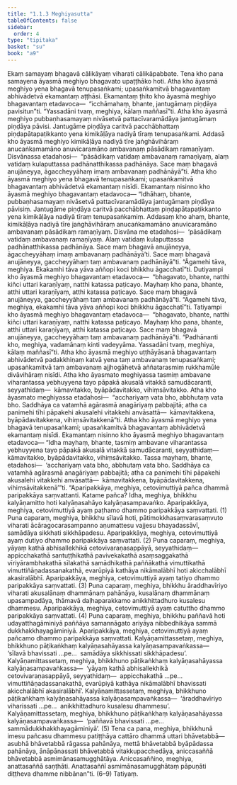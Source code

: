 ```yaml
---
title: "1.1.3 Meghiyasutta"
tableOfContents: false
sidebar:
  order: 4
type: "tipitaka"
basket: "su"
book: "a9"
---
```



<DynamicBreadcrumb />

<Division number="3" book="a9">

<Paragraph number="20" book="a9">
Ekaṃ samayaṃ bhagavā cālikāyaṃ viharati cālikāpabbate. Tena kho pana samayena āyasmā meghiyo bhagavato upaṭṭhāko hoti. Atha kho āyasmā meghiyo yena bhagavā tenupasaṅkami; upasaṅkamitvā bhagavantaṃ abhivādetvā ekamantaṃ aṭṭhāsi. Ekamantaṃ ṭhito kho āyasmā meghiyo bhagavantaṃ etadavoca—  “icchāmahaṃ, bhante, jantugāmaṃ piṇḍāya pavisitun”ti. “Yassadāni tvaṃ, meghiya, kālaṃ maññasī”ti.
</Paragraph>

<Paragraph number="21" book="a9">
Atha kho āyasmā meghiyo pubbaṇhasamayaṃ nivāsetvā pattacīvaramādāya jantugāmaṃ piṇḍāya pāvisi. Jantugāme piṇḍāya caritvā pacchābhattaṃ piṇḍapātapaṭikkanto yena kimikāḷāya nadiyā tīraṃ tenupasaṅkami. Addasā kho āyasmā meghiyo kimikāḷāya nadiyā tīre jaṅghāvihāraṃ anucaṅkamamāno anuvicaramāno ambavanaṃ pāsādikaṃ ramaṇīyaṃ. Disvānassa etadahosi—  “pāsādikaṃ vatidaṃ ambavanaṃ ramaṇīyaṃ, alaṃ vatidaṃ kulaputtassa padhānatthikassa padhānāya. Sace maṃ bhagavā anujāneyya, āgaccheyyāhaṃ imaṃ ambavanaṃ padhānāyā”ti.
</Paragraph>

<Paragraph number="22" book="a9">
Atha kho āyasmā meghiyo yena bhagavā tenupasaṅkami; upasaṅkamitvā bhagavantaṃ abhivādetvā ekamantaṃ nisīdi. Ekamantaṃ nisinno kho āyasmā meghiyo bhagavantaṃ etadavoca—
</Paragraph>

<Paragraph number="23" book="a9">
“Idhāhaṃ, bhante, pubbaṇhasamayaṃ nivāsetvā pattacīvaramādāya jantugāmaṃ piṇḍāya pāvisiṃ. Jantugāme piṇḍāya caritvā pacchābhattaṃ piṇḍapātapaṭikkanto yena kimikāḷāya nadiyā tīraṃ tenupasaṅkamiṃ. Addasaṃ kho ahaṃ, bhante, kimikāḷāya nadiyā tīre jaṅghāvihāraṃ anucaṅkamamāno anuvicaramāno ambavanaṃ pāsādikaṃ ramaṇīyaṃ. Disvāna me etadahosi—  ‘pāsādikaṃ vatidaṃ ambavanaṃ ramaṇīyaṃ. Alaṃ vatidaṃ kulaputtassa padhānatthikassa padhānāya. Sace maṃ bhagavā anujāneyya, āgaccheyyāhaṃ imaṃ ambavanaṃ padhānāyā’ti. Sace maṃ bhagavā anujāneyya, gaccheyyāhaṃ taṃ ambavanaṃ padhānāyā”ti. “Āgamehi tāva, meghiya. Ekakamhi tāva yāva aññopi koci bhikkhu āgacchatī”ti.
</Paragraph>

<Paragraph number="24" book="a9">
Dutiyampi kho āyasmā meghiyo bhagavantaṃ etadavoca—  “bhagavato, bhante, natthi kiñci uttari karaṇīyaṃ, natthi katassa paṭicayo. Mayhaṃ kho pana, bhante, atthi uttari karaṇīyaṃ, atthi katassa paṭicayo. Sace maṃ bhagavā anujāneyya, gaccheyyāhaṃ taṃ ambavanaṃ padhānāyā”ti. “Āgamehi tāva, meghiya, ekakamhi tāva yāva aññopi koci bhikkhu āgacchatī”ti.
</Paragraph>

<Paragraph number="25" book="a9">
Tatiyampi kho āyasmā meghiyo bhagavantaṃ etadavoca—  “bhagavato, bhante, natthi kiñci uttari karaṇīyaṃ, natthi katassa paṭicayo. Mayhaṃ kho pana, bhante, atthi uttari karaṇīyaṃ, atthi katassa paṭicayo. Sace maṃ bhagavā anujāneyya, gaccheyyāhaṃ taṃ ambavanaṃ padhānāyā”ti. “Padhānanti kho, meghiya, vadamānaṃ kinti vadeyyāma. Yassadāni tvaṃ, meghiya, kālaṃ maññasī”ti.
</Paragraph>

<Paragraph number="26" book="a9">
Atha kho āyasmā meghiyo uṭṭhāyāsanā bhagavantaṃ abhivādetvā padakkhiṇaṃ katvā yena taṃ ambavanaṃ tenupasaṅkami; upasaṅkamitvā taṃ ambavanaṃ ajjhogāhetvā aññatarasmiṃ rukkhamūle divāvihāraṃ nisīdi. Atha kho āyasmato meghiyassa tasmiṃ ambavane viharantassa yebhuyyena tayo pāpakā akusalā vitakkā samudācaranti, seyyathidaṃ—  kāmavitakko, byāpādavitakko, vihiṃsāvitakko. Atha kho āyasmato meghiyassa etadahosi—  “acchariyaṃ vata bho, abbhutaṃ vata bho. Saddhāya ca vatamhā agārasmā anagāriyaṃ pabbajitā; atha ca panimehi tīhi pāpakehi akusalehi vitakkehi anvāsattā—  kāmavitakkena, byāpādavitakkena, vihiṃsāvitakkenā”ti.
</Paragraph>

<Paragraph number="27" book="a9">
Atha kho āyasmā meghiyo yena bhagavā tenupasaṅkami; upasaṅkamitvā bhagavantaṃ abhivādetvā ekamantaṃ nisīdi. Ekamantaṃ nisinno kho āyasmā meghiyo bhagavantaṃ etadavoca—
</Paragraph>

<Paragraph number="28" book="a9">
“Idha mayhaṃ, bhante, tasmiṃ ambavane viharantassa yebhuyyena tayo pāpakā akusalā vitakkā samudācaranti, seyyathidaṃ—  kāmavitakko, byāpādavitakko, vihiṃsāvitakko. Tassa mayhaṃ, bhante, etadahosi—  ‘acchariyaṃ vata bho, abbhutaṃ vata bho. Saddhāya ca vatamhā agārasmā anagāriyaṃ pabbajitā; atha ca panimehi tīhi pāpakehi akusalehi vitakkehi anvāsattā—  kāmavitakkena, byāpādavitakkena, vihiṃsāvitakkenā’”ti.
</Paragraph>

<Paragraph number="29" book="a9">
“Aparipakkāya, meghiya, cetovimuttiyā pañca dhammā paripakkāya saṃvattanti. Katame pañca? Idha, meghiya, bhikkhu kalyāṇamitto hoti kalyāṇasahāyo kalyāṇasampavaṅko. Aparipakkāya, meghiya, cetovimuttiyā ayaṃ paṭhamo dhammo paripakkāya saṃvattati. (1)
</Paragraph>

<Paragraph number="30" book="a9">
Puna caparaṃ, meghiya, bhikkhu sīlavā hoti, pātimokkhasaṃvarasaṃvuto viharati ācāragocarasampanno aṇumattesu vajjesu bhayadassāvī, samādāya sikkhati sikkhāpadesu. Aparipakkāya, meghiya, cetovimuttiyā ayaṃ dutiyo dhammo paripakkāya saṃvattati. (2)
</Paragraph>

<Paragraph number="31" book="a9">
Puna caparaṃ, meghiya, yāyaṃ kathā abhisallekhikā cetovivaraṇasappāyā, seyyathidaṃ—  appicchakathā santuṭṭhikathā pavivekakathā asaṃsaggakathā vīriyārambhakathā sīlakathā samādhikathā paññākathā vimuttikathā vimuttiñāṇadassanakathā, evarūpiyā kathāya nikāmalābhī hoti akicchalābhī akasiralābhī. Aparipakkāya, meghiya, cetovimuttiyā ayaṃ tatiyo dhammo paripakkāya saṃvattati. (3)
</Paragraph>

<Paragraph number="32" book="a9">
Puna caparaṃ, meghiya, bhikkhu āraddhavīriyo viharati akusalānaṃ dhammānaṃ pahānāya, kusalānaṃ dhammānaṃ upasampadāya, thāmavā daḷhaparakkamo anikkhittadhuro kusalesu dhammesu. Aparipakkāya, meghiya, cetovimuttiyā ayaṃ catuttho dhammo paripakkāya saṃvattati. (4)
</Paragraph>

<Paragraph number="33" book="a9">
Puna caparaṃ, meghiya, bhikkhu paññavā hoti udayatthagāminiyā paññāya samannāgato ariyāya nibbedhikāya sammā dukkhakkhayagāminiyā. Aparipakkāya, meghiya, cetovimuttiyā ayaṃ pañcamo dhammo paripakkāya saṃvattati.
</Paragraph>

<Paragraph number="34" book="a9">
Kalyāṇamittassetaṃ, meghiya, bhikkhuno pāṭikaṅkhaṃ kalyāṇasahāyassa kalyāṇasampavaṅkassa—  ‘sīlavā bhavissati …pe…  samādāya sikkhissati sikkhāpadesu’.
</Paragraph>

<Paragraph number="35" book="a9">
Kalyāṇamittassetaṃ, meghiya, bhikkhuno pāṭikaṅkhaṃ kalyāṇasahāyassa kalyāṇasampavaṅkassa—  ‘yāyaṃ kathā abhisallekhikā cetovivaraṇasappāyā, seyyathidaṃ—  appicchakathā …pe…  vimuttiñāṇadassanakathā, evarūpiyā kathāya nikāmalābhī bhavissati akicchalābhī akasiralābhī’.
</Paragraph>

<Paragraph number="36" book="a9">
Kalyāṇamittassetaṃ, meghiya, bhikkhuno pāṭikaṅkhaṃ kalyāṇasahāyassa kalyāṇasampavaṅkassa—  ‘āraddhavīriyo viharissati …pe…  anikkhittadhuro kusalesu dhammesu’.
</Paragraph>

<Paragraph number="37" book="a9">
Kalyāṇamittassetaṃ, meghiya, bhikkhuno pāṭikaṅkhaṃ kalyāṇasahāyassa kalyāṇasampavaṅkassa—  ‘paññavā bhavissati …pe…  sammādukkhakkhayagāminiyā’. (5)
</Paragraph>

<Paragraph number="38" book="a9">
Tena ca pana, meghiya, bhikkhunā imesu pañcasu dhammesu patiṭṭhāya cattāro dhammā uttari bhāvetabbā—  asubhā bhāvetabbā rāgassa pahānāya, mettā bhāvetabbā byāpādassa pahānāya, ānāpānassati bhāvetabbā vitakkupacchedāya, aniccasaññā bhāvetabbā asmimānasamugghātāya. Aniccasaññino, meghiya, anattasaññā saṇṭhāti. Anattasaññī asmimānasamugghātaṃ pāpuṇāti diṭṭheva dhamme nibbānan”ti. (6–9)

</Paragraph>
</Division>

<Paragraph number="39" type="center" book="a9">
Tatiyaṃ.
</Paragraph>